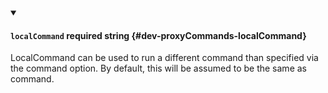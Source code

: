 
<details className="config-field" data-expandable="false" open>
<summary>

#### `localCommand` <span class="config-field-required" data-required="false">required</span> <span class="config-field-type">string</span> <span class="config-field-default"></span> <span class="config-field-enum"></span> {#dev-proxyCommands-localCommand}

LocalCommand can be used to run a different command than specified via the command option. By
default, this will be assumed to be the same as command.

</summary>



</details>
